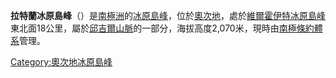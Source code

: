 {{coord|81|36|S|156|8|E|display=title}}

'''拉特蘭冰原島峰'''（{{lang-en|Rutland Nunatak}}）是[[南極洲|南極洲]]的[[冰原島峰|冰原島峰]]，位於[[奧次地|奧次地]]，處於[[維爾霍伊特冰原島峰|維爾霍伊特冰原島峰]]東北面18公里，屬於[[邱吉爾山脈|邱吉爾山脈]]的一部分，海拔高度2,070米，現時由[[南極條約體系|南極條約體系]]管理。

{{DEFAULTSORT:Rutland Nunatak}}
[[Category:奧次地冰原島峰|Category:奧次地冰原島峰]]


{{OatesLand-geo-stub}}